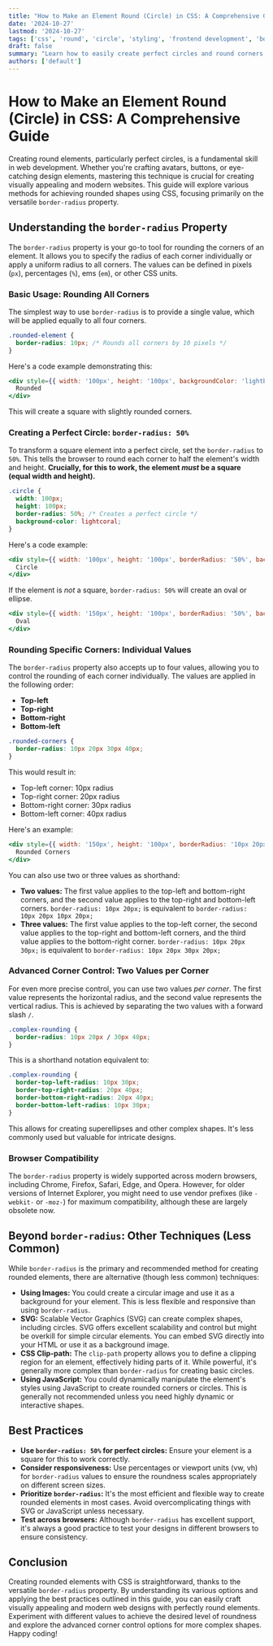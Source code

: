 ```yaml
---
title: "How to Make an Element Round (Circle) in CSS: A Comprehensive Guide"
date: '2024-10-27'
lastmod: '2024-10-27'
tags: ['css', 'round', 'circle', 'styling', 'frontend development', 'border-radius', 'shape', 'web development']
draft: false
summary: "Learn how to easily create perfect circles and round corners using CSS with various techniques and examples. This comprehensive guide covers the `border-radius` property and other approaches for achieving rounded shapes in your web designs."
authors: ['default']
---
```


# How to Make an Element Round (Circle) in CSS: A Comprehensive Guide

Creating round elements, particularly perfect circles, is a fundamental skill in web development. Whether you're crafting avatars, buttons, or eye-catching design elements, mastering this technique is crucial for creating visually appealing and modern websites. This guide will explore various methods for achieving rounded shapes using CSS, focusing primarily on the versatile `border-radius` property.

## Understanding the `border-radius` Property

The `border-radius` property is your go-to tool for rounding the corners of an element.  It allows you to specify the radius of each corner individually or apply a uniform radius to all corners.  The values can be defined in pixels (`px`), percentages (`%`), ems (`em`), or other CSS units.

### Basic Usage: Rounding All Corners

The simplest way to use `border-radius` is to provide a single value, which will be applied equally to all four corners.

```css
.rounded-element {
  border-radius: 10px; /* Rounds all corners by 10 pixels */
}
```

Here's a code example demonstrating this:

```jsx live
<div style={{ width: '100px', height: '100px', backgroundColor: 'lightblue', borderRadius: '10px', display: 'flex', alignItems: 'center', justifyContent: 'center', color: 'white' }}>
  Rounded
</div>
```

This will create a square with slightly rounded corners.

### Creating a Perfect Circle: `border-radius: 50%`

To transform a square element into a perfect circle, set the `border-radius` to `50%`.  This tells the browser to round each corner to half the element's width and height. **Crucially, for this to work, the element *must* be a square (equal width and height).**

```css
.circle {
  width: 100px;
  height: 100px;
  border-radius: 50%; /* Creates a perfect circle */
  background-color: lightcoral;
}
```

Here's a code example:

```jsx live
<div style={{ width: '100px', height: '100px', borderRadius: '50%', backgroundColor: 'lightcoral', display: 'flex', alignItems: 'center', justifyContent: 'center', color: 'white' }}>
  Circle
</div>
```

If the element is *not* a square, `border-radius: 50%` will create an oval or ellipse.

```jsx live
<div style={{ width: '150px', height: '100px', borderRadius: '50%', backgroundColor: 'lightcoral', display: 'flex', alignItems: 'center', justifyContent: 'center', color: 'white' }}>
  Oval
</div>
```

### Rounding Specific Corners: Individual Values

The `border-radius` property also accepts up to four values, allowing you to control the rounding of each corner individually.  The values are applied in the following order:

*   **Top-left**
*   **Top-right**
*   **Bottom-right**
*   **Bottom-left**

```css
.rounded-corners {
  border-radius: 10px 20px 30px 40px;
}
```

This would result in:

*   Top-left corner: 10px radius
*   Top-right corner: 20px radius
*   Bottom-right corner: 30px radius
*   Bottom-left corner: 40px radius

Here's an example:

```jsx live
<div style={{ width: '150px', height: '100px', borderRadius: '10px 20px 30px 40px', backgroundColor: 'lightseagreen', display: 'flex', alignItems: 'center', justifyContent: 'center', color: 'white' }}>
  Rounded Corners
</div>
```

You can also use two or three values as shorthand:

*   **Two values:** The first value applies to the top-left and bottom-right corners, and the second value applies to the top-right and bottom-left corners.  `border-radius: 10px 20px;` is equivalent to `border-radius: 10px 20px 10px 20px;`
*   **Three values:** The first value applies to the top-left corner, the second value applies to the top-right and bottom-left corners, and the third value applies to the bottom-right corner. `border-radius: 10px 20px 30px;` is equivalent to `border-radius: 10px 20px 30px 20px;`

### Advanced Corner Control: Two Values per Corner

For even more precise control, you can use two values *per corner*.  The first value represents the horizontal radius, and the second value represents the vertical radius.  This is achieved by separating the two values with a forward slash `/`.

```css
.complex-rounding {
  border-radius: 10px 20px / 30px 40px;
}
```

This is a shorthand notation equivalent to:

```css
.complex-rounding {
  border-top-left-radius: 10px 30px;
  border-top-right-radius: 20px 40px;
  border-bottom-right-radius: 20px 40px;
  border-bottom-left-radius: 10px 30px;
}
```

This allows for creating superellipses and other complex shapes.  It's less commonly used but valuable for intricate designs.

### Browser Compatibility

The `border-radius` property is widely supported across modern browsers, including Chrome, Firefox, Safari, Edge, and Opera.  However, for older versions of Internet Explorer, you might need to use vendor prefixes (like `-webkit-` or `-moz-`) for maximum compatibility, although these are largely obsolete now.

## Beyond `border-radius`: Other Techniques (Less Common)

While `border-radius` is the primary and recommended method for creating rounded elements, there are alternative (though less common) techniques:

*   **Using Images:** You could create a circular image and use it as a background for your element. This is less flexible and responsive than using `border-radius`.
*   **SVG:**  Scalable Vector Graphics (SVG) can create complex shapes, including circles.  SVG offers excellent scalability and control but might be overkill for simple circular elements. You can embed SVG directly into your HTML or use it as a background image.
*   **CSS Clip-path:** The `clip-path` property allows you to define a clipping region for an element, effectively hiding parts of it. While powerful, it's generally more complex than `border-radius` for creating basic circles.
*   **Using JavaScript:** You could dynamically manipulate the element's styles using JavaScript to create rounded corners or circles. This is generally not recommended unless you need highly dynamic or interactive shapes.

## Best Practices

*   **Use `border-radius: 50%` for perfect circles:** Ensure your element is a square for this to work correctly.
*   **Consider responsiveness:** Use percentages or viewport units (vw, vh) for `border-radius` values to ensure the roundness scales appropriately on different screen sizes.
*   **Prioritize `border-radius`:** It's the most efficient and flexible way to create rounded elements in most cases.  Avoid overcomplicating things with SVG or JavaScript unless necessary.
*   **Test across browsers:** Although `border-radius` has excellent support, it's always a good practice to test your designs in different browsers to ensure consistency.

## Conclusion

Creating rounded elements with CSS is straightforward, thanks to the versatile `border-radius` property. By understanding its various options and applying the best practices outlined in this guide, you can easily craft visually appealing and modern web designs with perfectly round elements.  Experiment with different values to achieve the desired level of roundness and explore the advanced corner control options for more complex shapes. Happy coding!